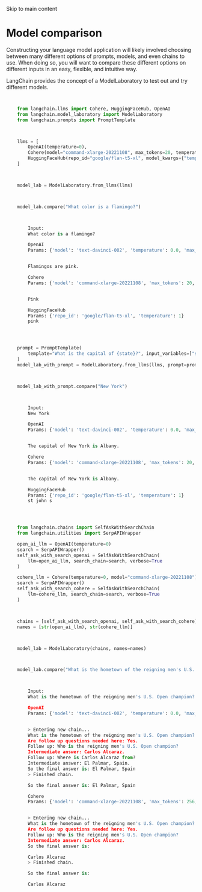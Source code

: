 

Skip to main content

# Model comparison

Constructing your language model application will likely involved choosing between many different options of prompts, models, and even chains to use. When doing so, you will want to compare these
different options on different inputs in an easy, flexible, and intuitive way.

LangChain provides the concept of a ModelLaboratory to test out and try different models.

```python


    from langchain.llms import Cohere, HuggingFaceHub, OpenAI
    from langchain.model_laboratory import ModelLaboratory
    from langchain.prompts import PromptTemplate


```


```python


    llms = [
        OpenAI(temperature=0),
        Cohere(model="command-xlarge-20221108", max_tokens=20, temperature=0),
        HuggingFaceHub(repo_id="google/flan-t5-xl", model_kwargs={"temperature": 1}),
    ]


```


```python


    model_lab = ModelLaboratory.from_llms(llms)


```


```python


    model_lab.compare("What color is a flamingo?")


```


```python


        Input:
        What color is a flamingo?

        OpenAI
        Params: {'model': 'text-davinci-002', 'temperature': 0.0, 'max_tokens': 256, 'top_p': 1, 'frequency_penalty': 0, 'presence_penalty': 0, 'n': 1, 'best_of': 1}


        Flamingos are pink.

        Cohere
        Params: {'model': 'command-xlarge-20221108', 'max_tokens': 20, 'temperature': 0.0, 'k': 0, 'p': 1, 'frequency_penalty': 0, 'presence_penalty': 0}


        Pink

        HuggingFaceHub
        Params: {'repo_id': 'google/flan-t5-xl', 'temperature': 1}
        pink



```


```python


    prompt = PromptTemplate(
        template="What is the capital of {state}?", input_variables=["state"]
    )
    model_lab_with_prompt = ModelLaboratory.from_llms(llms, prompt=prompt)


```


```python


    model_lab_with_prompt.compare("New York")


```


```python


        Input:
        New York

        OpenAI
        Params: {'model': 'text-davinci-002', 'temperature': 0.0, 'max_tokens': 256, 'top_p': 1, 'frequency_penalty': 0, 'presence_penalty': 0, 'n': 1, 'best_of': 1}


        The capital of New York is Albany.

        Cohere
        Params: {'model': 'command-xlarge-20221108', 'max_tokens': 20, 'temperature': 0.0, 'k': 0, 'p': 1, 'frequency_penalty': 0, 'presence_penalty': 0}


        The capital of New York is Albany.

        HuggingFaceHub
        Params: {'repo_id': 'google/flan-t5-xl', 'temperature': 1}
        st john s



```


```python


    from langchain.chains import SelfAskWithSearchChain
    from langchain.utilities import SerpAPIWrapper

    open_ai_llm = OpenAI(temperature=0)
    search = SerpAPIWrapper()
    self_ask_with_search_openai = SelfAskWithSearchChain(
        llm=open_ai_llm, search_chain=search, verbose=True
    )

    cohere_llm = Cohere(temperature=0, model="command-xlarge-20221108")
    search = SerpAPIWrapper()
    self_ask_with_search_cohere = SelfAskWithSearchChain(
        llm=cohere_llm, search_chain=search, verbose=True
    )


```


```python


    chains = [self_ask_with_search_openai, self_ask_with_search_cohere]
    names = [str(open_ai_llm), str(cohere_llm)]


```


```python


    model_lab = ModelLaboratory(chains, names=names)


```


```python


    model_lab.compare("What is the hometown of the reigning men's U.S. Open champion?")


```


```python


        Input:
        What is the hometown of the reigning men's U.S. Open champion?

        OpenAI
        Params: {'model': 'text-davinci-002', 'temperature': 0.0, 'max_tokens': 256, 'top_p': 1, 'frequency_penalty': 0, 'presence_penalty': 0, 'n': 1, 'best_of': 1}


        > Entering new chain...
        What is the hometown of the reigning men's U.S. Open champion?
        Are follow up questions needed here: Yes.
        Follow up: Who is the reigning men's U.S. Open champion?
        Intermediate answer: Carlos Alcaraz.
        Follow up: Where is Carlos Alcaraz from?
        Intermediate answer: El Palmar, Spain.
        So the final answer is: El Palmar, Spain
        > Finished chain.

        So the final answer is: El Palmar, Spain

        Cohere
        Params: {'model': 'command-xlarge-20221108', 'max_tokens': 256, 'temperature': 0.0, 'k': 0, 'p': 1, 'frequency_penalty': 0, 'presence_penalty': 0}


        > Entering new chain...
        What is the hometown of the reigning men's U.S. Open champion?
        Are follow up questions needed here: Yes.
        Follow up: Who is the reigning men's U.S. Open champion?
        Intermediate answer: Carlos Alcaraz.
        So the final answer is:

        Carlos Alcaraz
        > Finished chain.

        So the final answer is:

        Carlos Alcaraz




```
